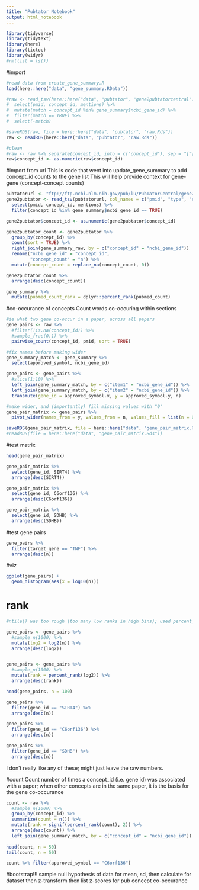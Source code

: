 ```yaml
---
title: "Pubtator Notebook"
output: html_notebook
---
```


```r
library(tidyverse)
library(tidytext)
library(here)
library(tictoc)
library(widyr)
#rm(list = ls())
```

#import
```r
#read data from create_gene_summary.R
load(here::here("data", "gene_summary.RData"))

#raw <- read_tsv(here::here("data", "pubtator", "gene2pubtatorcentral"), col_names = c("pmid", "type", "concept_id", "mentions", "resource")) %>% 
#  select(pmid, concept_id, mentions) %>% 
#  mutate(match = concept_id %in% gene_summary$ncbi_gene_id) %>% 
#  filter(match == TRUE) %>% 
#  select(-match)

#saveRDS(raw, file = here::here("data", "pubtator", "raw.Rds"))
raw <- readRDS(here::here("data", "pubtator", "raw.Rds"))

#clean
#raw <- raw %>% separate(concept_id, into = c("concept_id"), sep = "[^[:digit:]]") #drop garbage
raw$concept_id <- as.numeric(raw$concept_id)
```

#import from url
This is code that went into update_gene_summary to add concept_id counts to the gene list
This will help provide context for gene-gene (concept-concept counts)
```r
pubtatorurl <- "ftp://ftp.ncbi.nlm.nih.gov/pub/lu/PubTatorCentral/gene2pubtatorcentral.gz"
gene2pubtator <- read_tsv(pubtatorurl, col_names = c("pmid", "type", "concept_id", "mentions", "resource")) %>% 
  select(pmid, concept_id, mentions) %>% 
  filter(concept_id %in% gene_summary$ncbi_gene_id == TRUE)

gene2pubtator$concept_id <- as.numeric(gene2pubtator$concept_id)

gene2pubtator_count <- gene2pubtator %>% 
  group_by(concept_id) %>% 
  count(sort = TRUE) %>% 
  right_join(gene_summary_raw, by = c("concept_id" = "ncbi_gene_id"))  %>% 
  rename("ncbi_gene_id" = "concept_id", 
         "concept_count" = "n") %>% 
  mutate(concept_count = replace_na(concept_count, 0))

gene2pubtator_count %>% 
  arrange(desc(concept_count))

gene_summary %>% 
  mutate(pubmed_count_rank = dplyr::percent_rank(pubmed_count)
```


#co-occurance of concepts
Count words co-occuring within sections
```r
#ie what two gene co-occur in a paper, across all papers
gene_pairs <- raw %>%
  #filter(!is.na(concept_id)) %>% 
  #sample_frac(0.1) %>% 
  pairwise_count(concept_id, pmid, sort = TRUE)

#fix names before making wider
gene_summary_match <- gene_summary %>% 
  select(approved_symbol, ncbi_gene_id)

gene_pairs <- gene_pairs %>% 
  #slice(1:10) %>% 
  left_join(gene_summary_match, by = c("item1" = "ncbi_gene_id")) %>% 
  left_join(gene_summary_match, by = c("item2" = "ncbi_gene_id")) %>% 
  transmute(gene_id = approved_symbol.x, y = approved_symbol.y, n)

#make wider, and (importantly) fill missing values with "0"
gene_pair_matrix <- gene_pairs %>% 
  pivot_wider(names_from = y, values_from = n, values_fill = list(n = 0))

saveRDS(gene_pair_matrix, file = here::here("data", "gene_pair_matrix.Rds"))
#readRDS(file = here::here("data", "gene_pair_matrix.Rds"))
```

#test matrix
```r
head(gene_pair_matrix)

gene_pair_matrix %>% 
  select(gene_id, SIRT4) %>% 
  arrange(desc(SIRT4))

gene_pair_matrix %>% 
  select(gene_id, C6orf136) %>% 
  arrange(desc(C6orf136))

gene_pair_matrix %>% 
  select(gene_id, SDHB) %>% 
  arrange(desc(SDHB))
```

#test gene pairs
```r
gene_pairs %>% 
  filter(target_gene == "TNF") %>% 
  arrange(desc(n))
```


#viz
```r
ggplot(gene_pairs) +
  geom_histogram(aes(x = log10(n)))
```

# rank
```r
#ntile() was too rough (too many low ranks in high bins); used percent_rank(): a number between 0 and 1 computed by rescaling min_rank to [0, 1]; importantly, this gives the same percent to identical n's, so all the 0's are the same, all the 1's are the same, etc.

gene_pairs <- gene_pairs %>% 
  #sample_n(1000) %>% 
  mutate(log2 = log2(n)) %>% 
  arrange(desc(log2))


gene_pairs <- gene_pairs %>% 
  #sample_n(1000) %>% 
  mutate(rank = percent_rank(log2)) %>% 
  arrange(desc(rank))

head(gene_pairs, n = 100)

gene_pairs %>% 
  filter(gene_id == "SIRT4") %>% 
  arrange(desc(n))

gene_pairs %>% 
  filter(gene_id == "C6orf136") %>% 
  arrange(desc(n))

gene_pairs %>% 
  filter(gene_id == "SDHB") %>% 
  arrange(desc(n))
```
I don't really like any of these; might just leave the raw numbers.

#count
Count number of times a concept_id (i.e. gene id) was associated with a paper; when other concepts are in the same paper, it is the basis for the gene co-occurance
```r
count <- raw %>% 
  #sample_n(1000) %>% 
  group_by(concept_id) %>% 
  summarize(count = n()) %>% 
  mutate(rank = signif(percent_rank(count), 2)) %>% 
  arrange(desc(count)) %>% 
  left_join(gene_summary_match, by = c("concept_id" = "ncbi_gene_id"))
  
head(count, n = 50)
tail(count, n = 50)

count %>% filter(approved_symbol == "C6orf136")
```

#bootstrap!!!
sample null hypothesis of data for mean, sd, 
then calculate for dataset
then z-transform
then list z-scores for pub concept co-occurance
```r

```

